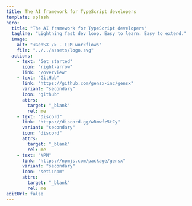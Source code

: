 ```yaml
---
title: The AI framework for TypeScript developers
template: splash
hero:
  title: "The AI framework for TypeScript developers"
  tagline: "Lightning fast dev loop. Easy to learn. Easy to extend."
  image:
    alt: "<GenSX /> - LLM workflows"
    file: "../../assets/logo.svg"
  actions:
    - text: "Get started"
      icon: "right-arrow"
      link: "/overview"
    - text: "GitHub"
      link: "https://github.com/gensx-inc/gensx"
      variant: "secondary"
      icon: "github"
      attrs:
        target: "_blank"
        rel: me
    - text: "Discord"
      link: "https://discord.gg/wRmwfz5tCy"
      variant: "secondary"
      icon: "discord"
      attrs:
        target: "_blank"
        rel: me
    - text: "NPM"
      link: "https://npmjs.com/package/gensx"
      variant: "secondary"
      icon: "seti:npm"
      attrs:
        target: "_blank"
        rel: me
editUrl: false
---
```


<style>
  {`
  .dot-background {
    position: fixed;
    inset: 0;
    z-index: -1;
    overflow: hidden;
  }

  .dot-background-mask {
    position: absolute;
    inset: 0;
    -webkit-mask-image: radial-gradient(circle at center, black 40%, transparent 70%);
    mask-image: radial-gradient(circle at center, black 40%, transparent 70%);
  }

  .dot-pattern {
    position: absolute;
    inset: 0;
    background-image: radial-gradient(circle at center, rgba(100,100,100,0.3) 1px, transparent 1px);
    background-size: 20px 20px;
  }
`}
</style>

<div class="dot-background">
  <div class="dot-background-mask">
    <div class="dot-pattern"></div>
  </div>
</div>

